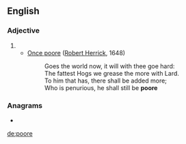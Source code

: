 {{also|pööre}}
==English==

===Adjective===
{{head|en|adjective}}

# {{obsolete spelling of|poor|lang=en}}
#* [[q:Once poore, still penurious|Once poore]] ([[w:Robert Herrick (poet)|Robert Herrick]], 1648)
#*: Goes the world now, it will with thee goe hard:
#*: The fattest Hogs we grease the more with Lard.
#*: To him that has, there shall be added more;
#*: Who is penurious, he shall still be '''poore'''

===Anagrams===
* {{l|en|pooer}}

[[de:poore]]